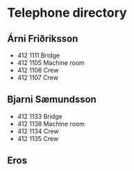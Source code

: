 # Telephone directory

## Árni Friðriksson

* 412 1111 Bridge
* 412 1105 Machine room
* 412 1106 Crew
* 412 1107 Crew

## Bjarni Sæmundsson

* 412 1133 Bridge
* 412 1138 Machine room
* 412 1134 Crew
* 412 1135 Crew

## Eros
